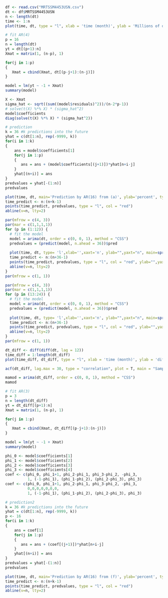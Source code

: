

```r
df <- read.csv("MRTSSM4453USN.csv")
dt <- df$MRTSSM4453USN
n <- length(dt)
time <- 1:n
plot(time, dt, type = "l", xlab = 'time (month)', ylab = 'Millions of dollars', main = 'Retail Sales: Beer, Wine, and Liquor Stores')
```
```r
# fit AR(4)
p = 16
n = length(dt)
yt = dt[(p+1):n]
Xmat = matrix(1, (n-p), 1)

for(j in 1:p)
{
   Xmat = cbind(Xmat, dt[(p-j+1):(n-j)])
}

model = lm(yt ~ -1 + Xmat)
summary(model)
```
```r
X <- Xmat
sigma_hat <- sqrt((sum((model$residuals)^2))/(n-2*p-1))
# solve(t(X) %*% X) * (sigma_hat^2)
model$coefficients
diag(solve(t(X) %*% X) * (sigma_hat^2))
```
```r
# prediction
k = 36 #k predictions into the future
yhat = c(dt[1:n], rep(-9999, k))
for(i in 1:k)
{
    ans = model$coefficients[1]
    for(j in 1:p)
    {
       ans = ans + (model$coefficients[(j+1)])*yhat[n+i-j]
    }
    yhat[(n+i)] = ans
}
predvalues = yhat[-(1:n)]
predvalues
```
```r
plot(time, dt, main='Prediction by AR(16) from (a)', ylab='percent', type= 'l')
time_predict <- n:(n+k-1)
points(time_predict, predvalues, type = "l", col = "red")
abline(v=n, lty=2)
```
```r
par(mfrow = c(4, 3))
par(mar = c(1,1,1,1))
for (p in (1:12)) {
  # fit the model
  model = arima(dt, order = c(0, 0, 1), method = "CSS")
  predvalues = (predict(model, n.ahead = 36))$pred
  
  plot(time, dt, type= 'l',xlab='',xaxt='n', ylab="",yaxt="n", main=sprintf('Prediction of MA(%s)', p))
  time_predict <- n:(n+36-1)
  points(time_predict, predvalues, type = "l", col = "red", ylab="",yaxt="n")
  abline(v=n, lty=2)
}
par(mfrow = c(1, 1))
```
```r
par(mfrow = c(4, 3))
par(mar = c(1,1,1,1))
for (p in (13:24)) {
  # fit the model
  model = arima(dt, order = c(0, 0, 1), method = "CSS")
  predvalues = (predict(model, n.ahead = 36))$pred
  
  plot(time, dt, type= 'l',xlab='',xaxt='n', ylab="",yaxt="n", main=sprintf('Prediction of AR(%s)', p))
  time_predict <- n:(n+36-1)
  points(time_predict, predvalues, type = "l", col = "red", ylab="",yaxt="n")
  abline(v=n, lty=2)
}
par(mfrow = c(1, 1))
```
```r
dt_diff <- diff(diff(dt, lag = 12))
time_diff = 1:length(dt_diff)
plot(time_diff, dt_diff, type = "l", xlab = 'time (month)', ylab = 'difference', main = 'Retail Sales: Beer, Wine, and Liquor Stores (difference)')

acf(dt_diff, lag.max = 30, type = "correlation", plot = T, main = "Sample Autocorrelation")
```
```r
mamod = arima(dt_diff, order = c(0, 0, 1), method = "CSS")
mamod
```
```r
# fit AR(3)
p = 3
n = length(dt_diff)
yt = dt_diff[(p+1):n]
Xmat = matrix(1, (n-p), 1)

for(j in 1:p)
{
   Xmat = cbind(Xmat, dt_diff[(p-j+1):(n-j)])
}

model = lm(yt ~ -1 + Xmat)
summary(model)
```
```r
phi_0 <- model$coefficients[1]
phi_1 <- model$coefficients[2]
phi_2 <- model$coefficients[3]
phi_3 <- model$coefficients[4]
coef <- c(phi_0, phi_1+1, phi_2-phi_1, phi_3-phi_2, -phi_3,
          1, (-1-phi_1), (phi_1-phi_2), (phi_2-phi_3), phi_3)
coef <- c(phi_0, phi_1+1, phi_2-phi_1, phi_3-phi_2, -phi_3,
          0,0,0,0,0,0,0,
          1, (-1-phi_1), (phi_1-phi_2), (phi_2-phi_3), phi_3)
```


```r
# prediction2
k = 36 #k predictions into the future
yhat = c(dt[1:n], rep(-9999, k))
p <- 16
for(i in 1:k)
{
    ans = coef[1]
    for(j in 1:p)
    {
       ans = ans + (coef[(j+1)])*yhat[n+i-j]
    }
    yhat[(n+i)] = ans
}
predvalues = yhat[-(1:n)]
predvalues

plot(time, dt, main='Prediction by AR(16) from (f)', ylab='percent', type= 'l')
time_predict <- n:(n+k-1)
points(time_predict, predvalues, type = "l", col = "red")
abline(v=n, lty=2)
```

